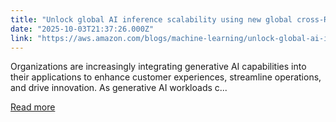 ```yaml
---
title: "Unlock global AI inference scalability using new global cross-Region inference on Amazon Bedrock  with Anthropic’s Claude Sonnet 4.5"
date: "2025-10-03T21:37:26.000Z"
link: "https://aws.amazon.com/blogs/machine-learning/unlock-global-ai-inference-scalability-using-new-global-cross-region-inference-on-amazon-bedrock-with-anthropics-claude-sonnet-4-5/"
---
```


Organizations are increasingly integrating generative AI capabilities into their applications to enhance customer experiences, streamline operations, and drive innovation. As generative AI workloads c...

[Read more](https://aws.amazon.com/blogs/machine-learning/unlock-global-ai-inference-scalability-using-new-global-cross-region-inference-on-amazon-bedrock-with-anthropics-claude-sonnet-4-5/)
